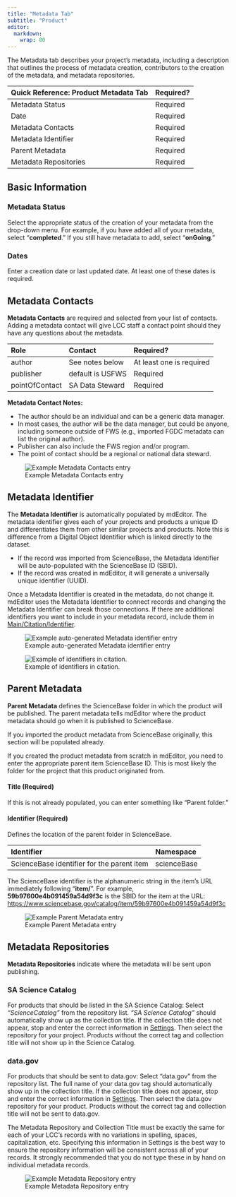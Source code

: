 ```yaml
---
title: "Metadata Tab"
subtitle: "Product"
editor: 
  markdown: 
    wrap: 80
---
```


The Metadata tab describes your project's metadata, including a description that
outlines the process of metadata creation, contributors to the creation of the
metadata, and metadata repositories.

| **Quick Reference: Product Metadata Tab** | Required? |
|:------------------------------------------|:----------|
| Metadata Status                           | Required  |
| Date                                      | Required  |
| Metadata Contacts                         | Required  |
| Metadata Identifier                       | Required  |
| Parent Metadata                           | Required  |
| Metadata Repositories                     | Required  |

## Basic Information

### Metadata Status

Select the appropriate status of the creation of your metadata from the
drop-down menu. For example, if you have added all of your metadata, select
"**completed**." If you still have metadata to add, select "**onGoing**."

### Dates

Enter a creation date or last updated date. At least one of these dates is
required.

## Metadata Contacts

**Metadata Contacts** are required and selected from your list of contacts.
Adding a metadata contact will give LCC staff a contact point should they have
any questions about the metadata.

| Role           | Contact          | Required?                |
|:---------------|:-----------------|:-------------------------|
| author         | See notes below  | At least one is required |
| publisher      | default is USFWS | Required                 |
| pointOfContact | SA Data Steward  | Required                 |

**Metadata Contact Notes:**

-   The author should be an individual and can be a generic data manager.
-   In most cases, the author will be the data manager, but could be anyone,
    including someone outside of FWS (e.g., imported FGDC metadata can list the
    original author).
-   Publisher can also include the FWS region and/or program.
-   The point of contact should be a regional or national data steward.

![Example Metadata Contacts entry](../../assets/example_metadata_contacts.png)

## Metadata Identifier

The **Metadata Identifier** is automatically populated by mdEditor. The metadata
identifier gives each of your projects and products a unique ID and
differentiates them from other similar projects and products. Note this is
difference from a Digital Object Identifier which is linked directly to the
dataset.

-   If the record was imported from ScienceBase, the Metadata Identifier will be
    auto-populated with the ScienceBase ID (SBID).
-   If the record was created in mdEditor, it will generate a universally unique
    identifier (UUID).

:::{.callout-warning}
Once a Metadata Identifier is created in the metadata,
do not change it. mdEditor uses the Metadata Identifier to connect records and
changing the Metadata Identifier can break those connections. If there are
additional identifiers you want to include in your metadata record, include them
in [Main/Citation/Identifier](main_tab_product.qmd#identifier).  
:::

![Example auto-generated Metadata identifier entry](../../assets/example_auto_generated_identifier_product.png)

![Example of identifiers in citation.](../../assets/doi_correct_doi_identifier.png)

## Parent Metadata

**Parent Metadata** defines the ScienceBase folder in which the product will be
published. The parent metadata tells mdEditor where the product metadata should
go when it is published to ScienceBase.

If you imported the product metadata from ScienceBase originally, this section
will be populated already.

If you created the product metadata from scratch in mdEditor, you need to enter
the appropriate parent item ScienceBase ID. This is most likely the folder for
the project that this product originated from.

#### Title (Required)

If this is not already populated, you can enter something like "Parent folder."

#### Identifier (Required)

Defines the location of the parent folder in ScienceBase.

| Identifier                                 | Namespace   |
|:-------------------------------------------|:------------|
| ScienceBase identifier for the parent item | scienceBase |

:::{.callout-hint}
The ScienceBase identifier is the alphanumeric string in
the item's URL immediately following "**item/**". For example,
**59b97600e4b091459a54d9f3c** is the SBID for the item at the URL:
<https://www.sciencebase.gov/catalog/item/59b97600e4b091459a54d9f3c> 
:::

![Example Parent Metadata entry](../../assets/example_sb_parent_metadata.png)

## Metadata Repositories

**Metadata Repositories** indicate where the metadata will be sent upon
publishing.

### SA Science Catalog

For products that should be listed in the SA Science Catalog: Select
*“ScienceCatalog”* from the repository list. *“SA Science Catalog”* should
automatically show up as the collection title. If the collection title does not
appear, stop and enter the correct information in [Settings](../settings.md).
Then select the repository for your project. Products without the correct tag
and collection title will not show up in the Science Catalog.

### data.gov

For products that should be sent to data.gov: Select "data.gov" from the
repository list. The full name of your data.gov tag should automatically show up
in the collection title. If the collection title does not appear, stop and enter
the correct information in [Settings](../settings.md). Then select the
data.gov repository for your product. Products without the correct tag and
collection title will not be sent to data.gov.

:::{.callout-warning} 
The Metadata Repository and Collection Title must be
exactly the same for each of your LCC's records with no variations in spelling,
spaces, capitalization, etc. Specifying this information in Settings is the best
way to ensure the repository information will be consistent across all of your
records. It strongly recommended that you do not type these in by hand on
individual metadata records. 
:::

![Example Metadata Repository entry](../../assets/example_metadata_repository_entry.png)
